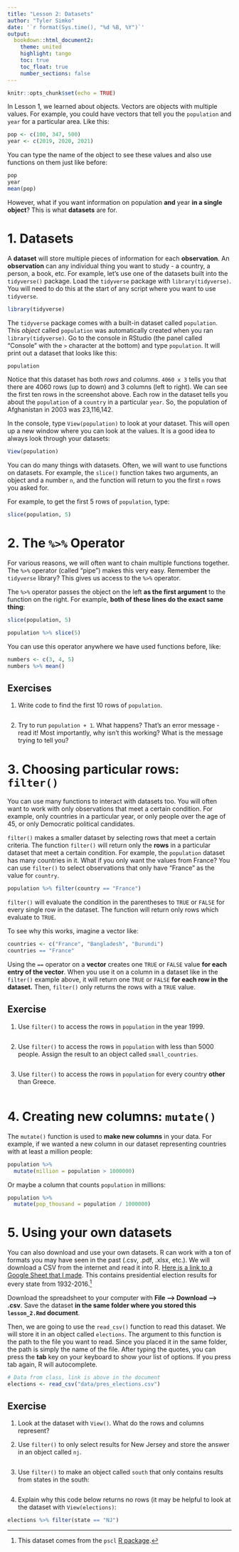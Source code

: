 ```yaml
---
title: "Lesson 2: Datasets"
author: "Tyler Simko"
date: '`r format(Sys.time(), "%d %B, %Y")`'
output: 
  bookdown::html_document2:
    theme: united
    highlight: tango
    toc: true
    toc_float: true
    number_sections: false
---
```


```r
knitr::opts_chunk$set(echo = TRUE)
```

In Lesson 1, we learned about objects. Vectors are objects with multiple values. For example, you could have vectors that tell you the `population` and `year` for a particular area. Like this:

```r
pop <- c(100, 347, 500)
year <- c(2019, 2020, 2021)
```

You can type the name of the object to see these values and also use functions on them just like before:

```r
pop
year
mean(pop)
```

However, what if you want information on population **and** year **in a single object**? This is what **datasets** are for. 

# 1. Datasets

A **dataset** will store multiple pieces of information for each **observation**. An **observation** can any individual thing you want to study - a country, a person, a book, etc. For example, let's use one of the datasets built into the `tidyverse()` package. Load the `tidyverse` package with `library(tidyverse)`. You will need to do this at the start of any script where you want to use `tidyverse`. 

```r
library(tidyverse)
```

The `tidyverse` package comes with a built-in dataset called `population`. This *object* called `population` was automatically created when you ran `library(tidyverse)`. Go to the console in RStudio (the panel called "Console" with the `>` character at the bottom) and type `population`. It will print out a dataset that looks like this:

```r
population
```

Notice that this dataset has both *rows* and *columns*. `4060 x 3` tells you that there are 4060 rows (up to down) and 3 columns (left to right). We can see the first ten rows in the screenshot above. Each row in the dataset tells you about the `population` of a `country` in a particular `year`. So, the population of Afghanistan in 2003 was 23,116,142.

In the console, type `View(population)` to look at your dataset. This will open up a new window where you can look at the values. It is a good idea to always look through your datasets:

```r
View(population)
```

You can do many things with datasets. Often, we will want to use functions on datasets. For example, the `slice()` function takes two arguments, an object and a number `n`, and the function will return to you the first `n` rows you asked for.

For example, to get the first 5 rows of `population`, type:

```r
slice(population, 5)
```
# 2. The `%>%` Operator

For various reasons, we will often want to chain multiple functions together. The `%>%` operator (called "pipe") makes this very easy. Remember the `tidyverse` library? This gives us access to the `%>%` operator.

The `%>%` operator passes the object on the left **as the first argument** to the function on the right. For example, **both of these lines do the exact same thing**:

```r
slice(population, 5)

population %>% slice(5)
```
You can use this operator anywhere we have used functions before, like:

```r
numbers <- c(3, 4, 5)
numbers %>% mean()
```

## Exercises

1. Write code to find the first 10 rows of `population`. 

```r

```

2. Try to run `population + 1`. What happens? That's an error message - read it! Most importantly, why isn't this working? What is the message trying to tell you?

# 3. Choosing particular rows: `filter()`

You can use many functions to interact with datasets too. You will often want to work with only observations that meet a certain condition. For example, only countries in a particular year, or only people over the age of 45, or only Democratic political candidates. 

`filter()` makes a smaller dataset by selecting rows that meet a certain criteria. The function `filter()` will return only the **rows** in a particular dataset that meet a certain condition. For example, the `population` dataset has many countries in it. What if you only want the values from France? You can use `filter()` to select observations that only have "France" as the value for `country`.

```r
population %>% filter(country == "France")
```

`filter()` will evaluate the condition in the parentheses to `TRUE` or `FALSE` for every single row in the dataset. The function will return only rows which evaluate to `TRUE`.

To see why this works, imagine a vector like:

```r
countries <- c("France", "Bangladesh", "Burundi")
countries == "France"
```

Using the `==` operator on a **vector** creates one `TRUE` or `FALSE` value **for each entry of the vector**. When you use it on a column in a dataset like in the `filter()` example above, it will return one `TRUE` or `FALSE` **for each row in the dataset.** Then, `filter()` only returns the rows with a `TRUE` value.

## Exercise

1. Use `filter()` to access the rows in `population` in the year 1999. 

```r

```

2. Use `filter()` to access the rows in `population` with less than 5000 people. Assign the result to an object called `small_countries`. 

```r

```

3. Use `filter()` to access the rows in `population` for every country **other** than Greece.

```r

```

# 4. Creating new columns: `mutate()`

The `mutate()` function is used to **make new columns** in your data. For example, if we wanted a new column in our dataset representing countries with at least a million people:

```r
population %>%
  mutate(million = population > 1000000)
```
Or maybe a column that counts `population` in millions:

```r
population %>%
  mutate(pop_thousand = population / 1000000)
```

# 5. Using your own datasets

You can also download and use your own datasets. R can work with a ton of formats you may have seen in the past (.csv, .pdf, .xlsx, etc.). We will download a CSV from the internet and read it into R. [Here is a link to a Google Sheet that I made](https://docs.google.com/spreadsheets/d/1YWZZLCWROSSEziNtc2xfJnEJXcW32WRzaAp8L944KIo/edit#gid=0). This contains presidential election results for every state from 1932-2016.[^1]

[^1]: This dataset comes from the `pscl` [R package](https://vincentarelbundock.github.io/Rdatasets/doc/pscl/presidentialElections.html).

Download the spreadsheet to your computer with **File --> Download --> .csv**. Save the dataset **in the same folder where you stored this `lesson_2.Rmd` document**.

Then, we are going to use the `read_csv()` function to read this dataset. We will store it in an object called `elections`. The argument to this function is the path to the file you want to read. Since you placed it in the same folder, the path is simply the name of the file. After typing the quotes, you can press the **tab** key on your keyboard to show your list of options. If you press tab again, R will autocomplete.

```r
# Data from class, link is above in the document
elections <- read_csv("data/pres_elections.csv")
```

## Exercise

1. Look at the dataset with `View()`. What do the rows and columns represent?

2. Use `filter()` to only select results for New Jersey and store the answer in an object called `nj`. 

```r

```

3. Use `filter()` to make an object called `south` that only contains results from states in the south:

```r

```

4. Explain why this code below returns no rows (it may be helpful to look at the dataset with `View(elections)`:

```r
elections %>% filter(state == "NJ")
```

<div class="tocify-extend-page" data-unique="tocify-extend-page" style="height: 0;"></div>